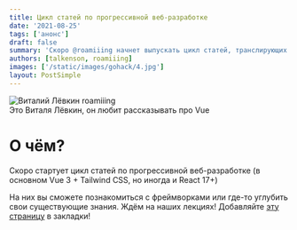 ```yaml
---
title: Цикл статей по прогрессивной веб-разработке
date: '2021-08-25'
tags: ['анонс']
draft: false
summary: 'Скоро @roamiiing начнет выпускать цикл статей, транслирующих best practices в современной веб разработке.'
authors: [talkenson, roamiiing]
images: ['/static/images/gohack/4.jpg']
layout: PostSimple
---
```


<div className="flex flex-wrap justify-center -mx-2 overflow-hidden xl:-mx-2 mb-4">
  <div className="my-1 px-2 w-full overflow-hidden xl:my-1 xl:px-2 xl:w-1/2">
    <Image
      alt="Виталий Лёвкин roamiiing"
      src="/static/images/gohack/4.jpg"
      width={640}
      height={427}
    />
    <div className="text-center text-sm px-6">Это Виталя Лёвкин, он любит рассказывать про Vue</div>
  </div>
</div>

# О чём?

Скоро стартует цикл статей по прогрессивной веб-разработке (в основном Vue 3 + Tailwind CSS, но иногда и React 17+)

На них вы сможете познакомиться с фреймворками или где-то углубить свои существующие знания. Ждём на наших лекциях!
Добавляйте [эту страницу](/blog/progressive-development) в закладки!
